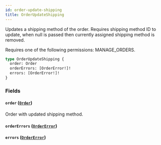 ```yaml
---
id: order-update-shipping
title: OrderUpdateShipping
---
```


Updates a shipping method of the order. Requires shipping method ID to update, when null is passed then currently assigned shipping method is removed.

Requires one of the following permissions: MANAGE_ORDERS.

```graphql
type OrderUpdateShipping {
  order: Order
  orderErrors: [OrderError!]!
  errors: [OrderError!]!
}
```

### Fields

#### `order` ([`Order`](../../../developer/api-reference/objects/order))

Order with updated shipping method.

#### `orderErrors` ([`OrderError`](../../../developer/api-reference/objects/order-error))

#### `errors` ([`OrderError`](../../../developer/api-reference/objects/order-error))
